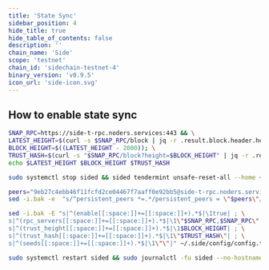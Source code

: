 ```yaml
---
title: 'State Sync'
sidebar_position: 4
hide_title: true
hide_table_of_contents: false
description: ''
chain_name: 'Side'
scope: 'testnet'
chain_id: 'sidechain-testnet-4'
binary_version: 'v0.9.5'
icon_url: 'side-icon.svg'
---
```



<PageTitle
  iconUrl="img/side-icon.svg"
  title="Side State Sync"
  chainId="sidechain-testnet-4"
  version="v0.9.5"
/>

## How to enable state sync

```bash
SNAP_RPC=https://side-t-rpc.noders.services:443 && \
LATEST_HEIGHT=$(curl -s $SNAP_RPC/block | jq -r .result.block.header.height); \
BLOCK_HEIGHT=$((LATEST_HEIGHT - 2000)); \
TRUST_HASH=$(curl -s "$SNAP_RPC/block?height=$BLOCK_HEIGHT" | jq -r .result.block_id.hash) && \
echo $LATEST_HEIGHT $BLOCK_HEIGHT $TRUST_HASH
```

```bash
sudo systemctl stop sided && sided tendermint unsafe-reset-all --home ~/.side --keep-addr-book
```

```bash
peers="9eb27c4ebb46f11fcfd2ce04467f7aaff0e92bb5@side-t-rpc.noders.services:26356"
sed -i.bak -e  "s/^persistent_peers *=.*/persistent_peers = \"$peers\"/" ~/.side/config/config.toml
```

```bash
sed -i.bak -E "s|^(enable[[:space:]]+=[[:space:]]+).*$|\1true| ; \
s|^(rpc_servers[[:space:]]+=[[:space:]]+).*$|\1\"$SNAP_RPC,$SNAP_RPC\"| ; \
s|^(trust_height[[:space:]]+=[[:space:]]+).*$|\1$BLOCK_HEIGHT| ; \
s|^(trust_hash[[:space:]]+=[[:space:]]+).*$|\1\"$TRUST_HASH\"| ; \
s|^(seeds[[:space:]]+=[[:space:]]+).*$|\1\"\"|" ~/.side/config/config.toml
```

```bash
sudo systemctl restart sided && sudo journalctl -fu sided --no-hostname -o cat
```
